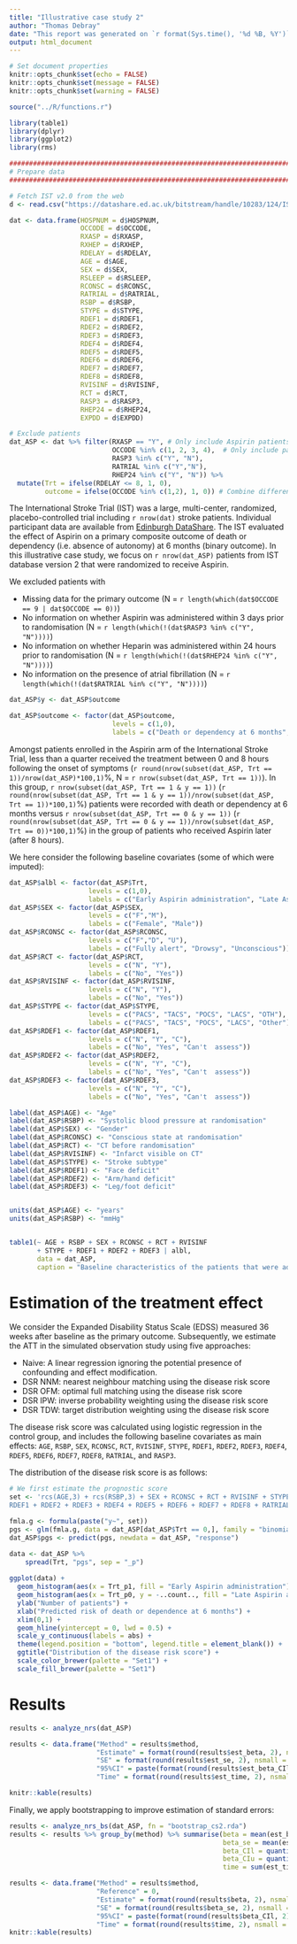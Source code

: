 ```yaml
---
title: "Illustrative case study 2"
author: "Thomas Debray"
date: "This report was generated on `r format(Sys.time(), '%d %B, %Y')`"
output: html_document
---
```



```r
# Set document properties
knitr::opts_chunk$set(echo = FALSE)
knitr::opts_chunk$set(message = FALSE)
knitr::opts_chunk$set(warning = FALSE)

source("../R/functions.r")

library(table1)
library(dplyr)
library(ggplot2)
library(rms)
```


```r
################################################################################
# Prepare data
################################################################################

# Fetch IST v2.0 from the web
d <- read.csv("https://datashare.ed.ac.uk/bitstream/handle/10283/124/IST%20dataset%20supp1%20%281%29%20trials%202011.csv?sequence=4&isAllowed=y")

dat <- data.frame(HOSPNUM = d$HOSPNUM,
                  OCCODE = d$OCCODE,
                  RXASP = d$RXASP,
                  RXHEP = d$RXHEP,
                  RDELAY = d$RDELAY,
                  AGE = d$AGE,
                  SEX = d$SEX,
                  RSLEEP = d$RSLEEP,
                  RCONSC = d$RCONSC,
                  RATRIAL = d$RATRIAL,
                  RSBP = d$RSBP,
                  STYPE = d$STYPE,
                  RDEF1 = d$RDEF1,
                  RDEF2 = d$RDEF2,
                  RDEF3 = d$RDEF3,
                  RDEF4 = d$RDEF4,
                  RDEF5 = d$RDEF5,
                  RDEF6 = d$RDEF6,
                  RDEF7 = d$RDEF7,
                  RDEF8 = d$RDEF8,
                  RVISINF = d$RVISINF,
                  RCT = d$RCT,
                  RASP3 = d$RASP3,
                  RHEP24 = d$RHEP24,
                  EXPDD = d$EXPDD)

# Exclude patients
dat_ASP <- dat %>% filter(RXASP == "Y", # Only include Aspirin patients
                          OCCODE %in% c(1, 2, 3, 4),  # Only include patients with complete 6mo outcome data
                          RASP3 %in% c("Y", "N"),
                          RATRIAL %in% c("Y","N"),
                          RHEP24 %in% c("Y", "N")) %>%
  mutate(Trt = ifelse(RDELAY <= 8, 1, 0),
         outcome = ifelse(OCCODE %in% c(1,2), 1, 0)) # Combine different outcome states
```

The International Stroke Trial (IST) was a large, multi-center, randomized, placebo-controlled trial including `r nrow(dat)` stroke patients. Individual participant data are available from [Edinburgh DataShare](https://datashare.ed.ac.uk/handle/10283/124). The IST evaluated the effect of Aspirin on a primary composite outcome of death or dependency (i.e. absence of autonomy) at 6 months (binary outcome). In this illustrative case study, we focus on `r nrow(dat_ASP)` patients from IST database version 2 that were randomized to receive Aspirin. 

We excluded patients with

* Missing data for the primary outcome (N = `r length(which(dat$OCCODE == 9 | dat$OCCODE == 0))`)
* No information on whether Aspirin was administered within 3 days prior to randomisation  (N = `r length(which(!(dat$RASP3 %in% c("Y", "N"))))`)
* No information on whether Heparin was administered within 24 hours prior to randomisation (N = `r length(which(!(dat$RHEP24 %in% c("Y", "N"))))`)
* No information on the presence of atrial fibrillation (N = `r length(which(!(dat$RATRIAL %in% c("Y", "N"))))`)

```r
dat_ASP$y <- dat_ASP$outcome

dat_ASP$outcome <- factor(dat_ASP$outcome, 
                          levels = c(1,0), 
                          labels = c("Death or dependency at 6 months", "(not) recovered"))
```

Amongst patients enrolled in the Aspirin arm of the International Stroke Trial, less than a quarter received the treatment between 0 and 8 hours following the onset of symptoms (`r round(nrow(subset(dat_ASP, Trt == 1))/nrow(dat_ASP)*100,1)`%, N = `r nrow(subset(dat_ASP, Trt == 1))`). In this group, `r nrow(subset(dat_ASP, Trt == 1 & y == 1))` (`r round(nrow(subset(dat_ASP, Trt == 1 & y == 1))/nrow(subset(dat_ASP, Trt == 1))*100,1)`%) patients were recorded with death or dependency at 6 months versus `r nrow(subset(dat_ASP, Trt == 0 & y == 1))` (`r round(nrow(subset(dat_ASP, Trt == 0 & y == 1))/nrow(subset(dat_ASP, Trt == 0))*100,1)`%) in the group of patients who received Aspirin later (after 8 hours).

We here consider the following baseline covariates (some of which were imputed):

```r
dat_ASP$albl <- factor(dat_ASP$Trt, 
                    levels = c(1,0), 
                    labels = c("Early Aspirin administration", "Late Aspirin administration"))
dat_ASP$SEX <- factor(dat_ASP$SEX, 
                    levels = c("F","M"), 
                    labels = c("Female", "Male"))
dat_ASP$RCONSC <- factor(dat_ASP$RCONSC, 
                    levels = c("F","D", "U"), 
                    labels = c("Fully alert", "Drowsy", "Unconscious"))
dat_ASP$RCT <- factor(dat_ASP$RCT, 
                    levels = c("N", "Y"), 
                    labels = c("No", "Yes"))
dat_ASP$RVISINF <- factor(dat_ASP$RVISINF, 
                    levels = c("N", "Y"), 
                    labels = c("No", "Yes"))
dat_ASP$STYPE <- factor(dat_ASP$STYPE, 
                    levels = c("PACS", "TACS", "POCS", "LACS", "OTH"), 
                    labels = c("PACS", "TACS", "POCS", "LACS", "Other"))
dat_ASP$RDEF1 <- factor(dat_ASP$RDEF1, 
                    levels = c("N", "Y", "C"), 
                    labels = c("No", "Yes", "Can't  assess"))
dat_ASP$RDEF2 <- factor(dat_ASP$RDEF2, 
                    levels = c("N", "Y", "C"), 
                    labels = c("No", "Yes", "Can't  assess"))
dat_ASP$RDEF3 <- factor(dat_ASP$RDEF3, 
                    levels = c("N", "Y", "C"), 
                    labels = c("No", "Yes", "Can't  assess"))

label(dat_ASP$AGE) <- "Age"
label(dat_ASP$RSBP) <- "Systolic blood pressure at randomisation"
label(dat_ASP$SEX) <- "Gender"
label(dat_ASP$RCONSC) <- "Conscious state at randomisation"
label(dat_ASP$RCT) <- "CT before randomisation"
label(dat_ASP$RVISINF) <- "Infarct visible on CT"
label(dat_ASP$STYPE) <- "Stroke subtype"
label(dat_ASP$RDEF1) <- "Face deficit"
label(dat_ASP$RDEF2) <- "Arm/hand deficit"
label(dat_ASP$RDEF3) <- "Leg/foot deficit"


units(dat_ASP$AGE) <- "years"
units(dat_ASP$RSBP) <- "mmHg"


table1(~ AGE + RSBP + SEX + RCONSC + RCT + RVISINF
       + STYPE + RDEF1 + RDEF2 + RDEF3 | albl, 
       data = dat_ASP, 
       caption = "Baseline characteristics of the patients that were administered Aspirin in the IST.")
```



# Estimation of the treatment effect
We consider the Expanded Disability Status Scale (EDSS) measured 36 weeks after baseline as the primary outcome. Subsequently, we estimate the ATT in the simulated observation study using five approaches:

* Naive: A linear regression ignoring the potential presence of confounding and effect modification.
* DSR NNM: nearest neighbour matching using the disease risk score
* DSR OFM: optimal full matching using the disease risk score
* DSR IPW: inverse probability weighting using the disease risk score
* DSR TDW: target distribution weighting using the disease risk score

The disease risk score was calculated using logistic regression in the control group, and includes the following baseline covariates as main effects:  `AGE`, `RSBP`, `SEX`, `RCONSC`, `RCT`, `RVISINF`, `STYPE`, `RDEF1`, `RDEF2`, `RDEF3`, `RDEF4`, `RDEF5`, `RDEF6`, `RDEF7`, `RDEF8`,  `RATRIAL`, and `RASP3`.

The distribution of the disease risk score is as follows:

```r
# We first estimate the prognostic score
set <- 'rcs(AGE,3) + rcs(RSBP,3) + SEX + RCONSC + RCT + RVISINF + STYPE + 
RDEF1 + RDEF2 + RDEF3 + RDEF4 + RDEF5 + RDEF6 + RDEF7 + RDEF8 + RATRIAL + RASP3'

fmla.g <- formula(paste("y~", set))
pgs <- glm(fmla.g, data = dat_ASP[dat_ASP$Trt == 0,], family = "binomial")
dat_ASP$pgs <- predict(pgs, newdata = dat_ASP, "response")

data <- dat_ASP %>%
    spread(Trt, "pgs", sep = "_p")
  
ggplot(data) + 
  geom_histogram(aes(x = Trt_p1, fill = "Early Aspirin administration"), color = "red", alpha = 0.5) + 
  geom_histogram(aes(x = Trt_p0, y = -..count.., fill = "Late Aspirin administration"), color = "blue", alpha = 0.5) + 
  ylab("Number of patients") + 
  xlab("Predicted risk of death or dependence at 6 months") +
  xlim(0,1) + 
  geom_hline(yintercept = 0, lwd = 0.5) +
  scale_y_continuous(labels = abs) +
  theme(legend.position = "bottom", legend.title = element_blank()) +
  ggtitle("Distribution of the disease risk score") +
  scale_color_brewer(palette = "Set1") + 
  scale_fill_brewer(palette = "Set1")
```

# Results

```r
results <- analyze_nrs(dat_ASP)

results <- data.frame("Method" = results$method,
                      "Estimate" = format(round(results$est_beta, 2), nsmall = 2),
                      "SE" = format(round(results$est_se, 2), nsmall = 2),
                      "95%CI" = paste(format(round(results$est_beta_CIl, 2), nsmall = 2), "; ", format(round(results$est_beta_CIu, 2), nsmall = 2)),
                      "Time" = format(round(results$est_time, 2), nsmall = 2))

knitr::kable(results)
```

Finally, we apply bootstrapping to improve estimation of standard errors:

```r
results <- analyze_nrs_bs(dat_ASP, fn = "bootstrap_cs2.rda")
results <- results %>% group_by(method) %>% summarise(beta = mean(est_beta), 
                                                      beta_se = mean(est_se),
                                                      beta_CIl = quantile(est_beta, 0.025),
                                                      beta_CIu = quantile(est_beta, 0.975),
                                                      time = sum(est_time))

results <- data.frame("Method" = results$method,
                      "Reference" = 0,
                      "Estimate" = format(round(results$beta, 2), nsmall = 2),
                      "SE" = format(round(results$beta_se, 2), nsmall = 2),
                      "95%CI" = paste(format(round(results$beta_CIl, 2), nsmall = 2), "; ", format(round(results$beta_CIu, 2), nsmall = 2)),
                      "Time" = format(round(results$time, 2), nsmall = 2))
knitr::kable(results)
```



